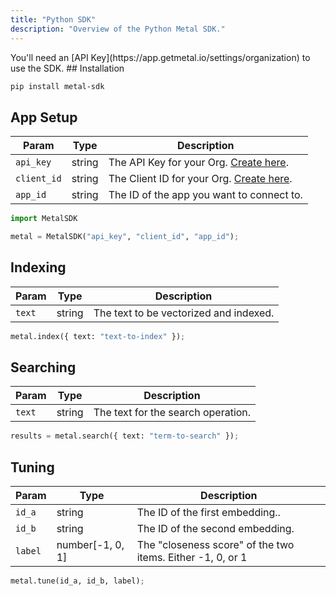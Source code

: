 ```yaml
---
title: "Python SDK"
description: "Overview of the Python Metal SDK."
---
```


<Note>
  You'll need an [API Key](https://app.getmetal.io/settings/organization) to use
  the SDK.
</Note>
## Installation

```bash
pip install metal-sdk
```

## App Setup

| Param       | Type   | Description                                                                               |
| ----------- | ------ | ----------------------------------------------------------------------------------------- |
| `api_key`   | string | The API Key for your Org. [Create here](https://app.getmetal.io/settings/organization).   |
| `client_id` | string | The Client ID for your Org. [Create here](https://app.getmetal.io/settings/organization). |
| `app_id`    | string | The ID of the app you want to connect to.                                                 |

```python
import MetalSDK

metal = MetalSDK("api_key", "client_id", "app_id");
```

## Indexing

| Param  | Type   | Description                            |
| ------ | ------ | -------------------------------------- |
| `text` | string | The text to be vectorized and indexed. |

```python
metal.index({ text: "text-to-index" });
```

## Searching

| Param  | Type   | Description                        |
| ------ | ------ | ---------------------------------- |
| `text` | string | The text for the search operation. |

```python
results = metal.search({ text: "term-to-search" });
```

## Tuning

| Param   | Type             | Description                                                |
| ------- | ---------------- | ---------------------------------------------------------- |
| `id_a`  | string           | The ID of the first embedding..                            |
| `id_b`  | string           | The ID of the second embedding.                            |
| `label` | number[-1, 0, 1] | The "closeness score" of the two items. Either -1, 0, or 1 |

```python
metal.tune(id_a, id_b, label);
```
